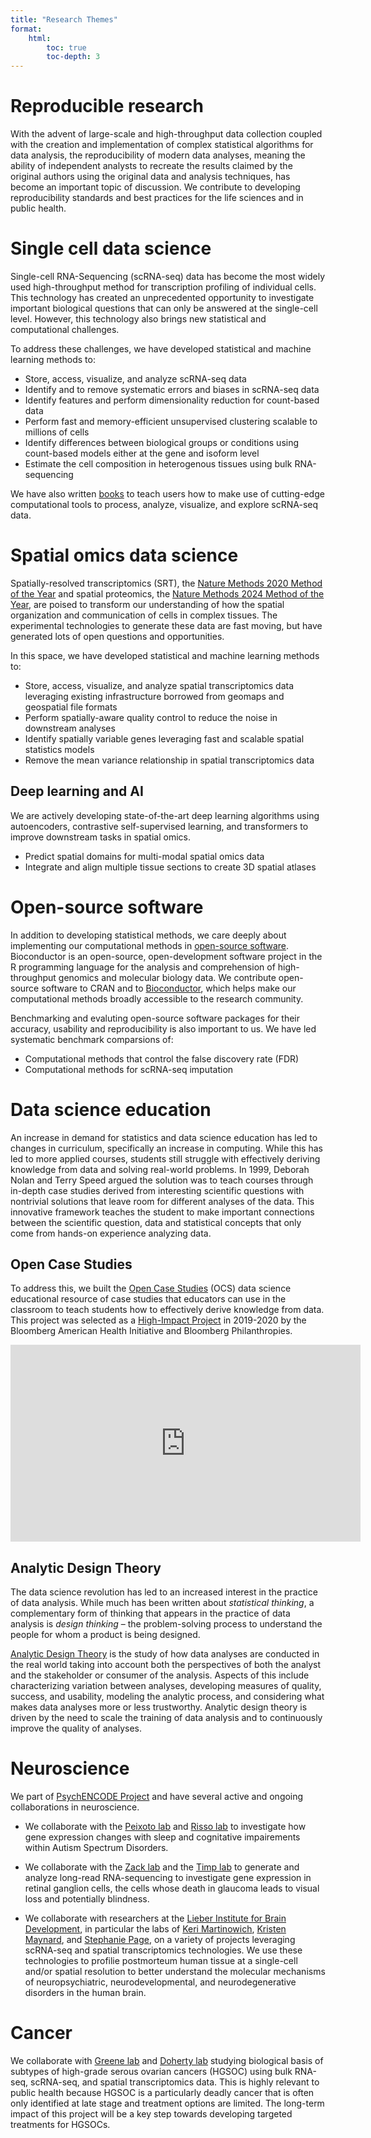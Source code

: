 ```yaml
---
title: "Research Themes"
format:
    html:
        toc: true
        toc-depth: 3
---
```


# Reproducible research

With the advent of large-scale and high-throughput data collection coupled with the creation and implementation of complex statistical algorithms for data analysis, the reproducibility of modern data analyses, meaning the ability of independent analysts to recreate the results claimed by the original authors using the original data and analysis techniques, has become an important topic of discussion. We contribute to developing reproducibility standards and best practices for the life sciences and in public health.

# Single cell data science

Single-cell RNA-Sequencing (scRNA-seq) data has become the most widely used high-throughput method for transcription profiling of individual cells. This technology has created an unprecedented opportunity to investigate important biological questions that can only be answered at the single-cell level. However, this technology also brings new statistical and computational challenges.

To address these challenges, we have developed statistical and machine learning methods to:

-   Store, access, visualize, and analyze scRNA-seq data
-   Identify and to remove systematic errors and biases in scRNA-seq data
-   Identify features and perform dimensionality reduction for count-based data
-   Perform fast and memory-efficient unsupervised clustering scalable to millions of cells
-   Identify differences between biological groups or conditions using count-based models either at the gene and isoform level
-   Estimate the cell composition in heterogenous tissues using bulk RNA-sequencing

We have also written [books](http://bioconductor.org/books/release/OSCA/) to teach users how to make use of cutting-edge computational tools to process, analyze, visualize, and explore scRNA-seq data.

# Spatial omics data science

Spatially-resolved transcriptomics (SRT), the [Nature Methods 2020 Method of the Year](https://doi.org/10.1038/s41592-020-01042-x) and spatial proteomics, the [Nature Methods 2024 Method of the Year](https://www.nature.com/articles/s41592-024-02565-3), are poised to transform our understanding of how the spatial organization and communication of cells in complex tissues. The experimental technologies to generate these data are fast moving, but have generated lots of open questions and opportunities.

In this space, we have developed statistical and machine learning methods to:

-   Store, access, visualize, and analyze spatial transcriptomics data leveraging existing infrastructure borrowed from geomaps and geospatial file formats
-   Perform spatially-aware quality control to reduce the noise in downstream analyses
-   Identify spatially variable genes leveraging fast and scalable spatial statistics models
-   Remove the mean variance relationship in spatial transcriptomics data

## Deep learning and AI

We are actively developing state-of-the-art deep learning algorithms using autoencoders, contrastive self-supervised learning, and transformers to improve downstream tasks in spatial omics.

-   Predict spatial domains for multi-modal spatial omics data 
-   Integrate and align multiple tissue sections to create 3D spatial atlases

# Open-source software

In addition to developing statistical methods, we care deeply about implementing our computational methods in [open-source software](software.qmd). Bioconductor is an open-source, open-development software project in the R programming language for the analysis and comprehension of high-throughput genomics and molecular biology data. We contribute open-source software to CRAN and to [Bioconductor](https://bioconductor.org/), which helps make our computational methods broadly accessible to the research community.

Benchmarking and evaluting open-source software packages for their accuracy, usability and reproducibility is also important to us. We have led systematic benchmark comparsions of:

-   Computational methods that control the false discovery rate (FDR)
-   Computational methods for scRNA-seq imputation

# Data science education

An increase in demand for statistics and data science education has led to changes in curriculum, specifically an increase in computing. While this has led to more applied courses, students still struggle with effectively deriving knowledge from data and solving real-world problems. In 1999, Deborah Nolan and Terry Speed argued the solution was to teach courses through in-depth case studies derived from interesting scientific questions with nontrivial solutions that leave room for different analyses of the data. This innovative framework teaches the student to make important connections between the scientific question, data and statistical concepts that only come from hands-on experience analyzing data.

## Open Case Studies

To address this, we built the [Open Case Studies](https://www.opencasestudies.org) (OCS) data science educational resource of case studies that educators can use in the classroom to teach students how to effectively derive knowledge from data. This project was selected as a [High-Impact Project](https://americanhealth.jhu.edu/open-case-studies) in 2019-2020 by the Bloomberg American Health Initiative and Bloomberg Philanthropies.

<p align="center">

<iframe width="560" height="315" src="https://www.youtube.com/embed/DgzBSOY5Yc8" frameborder="0" allowfullscreen>

</iframe>

</p>

## Analytic Design Theory

The data science revolution has led to an increased interest in the practice of data analysis. While much has been written about *statistical thinking*, a complementary form of thinking that appears in the practice of data analysis is *design thinking* -- the problem-solving process to understand the people for whom a product is being designed.

[Analytic Design Theory](https://analyticdesigntheory.org/) is the study of how data analyses are conducted in the real world taking into account both the perspectives of both the analyst and the stakeholder or consumer of the analysis. Aspects of this include characterizing variation between analyses, developing measures of quality, success, and usability, modeling the analytic process, and considering what makes data analyses more or less trustworthy. Analytic design theory is driven by the need to scale the training of data analysis and to continuously improve the quality of analyses.

# Neuroscience

We part of [PsychENCODE Project](https://www.psychencode.org/phase-ii) and have several active and ongoing collaborations in neuroscience. 

-   We collaborate with the [Peixoto lab](https://labs.wsu.edu/peixoto-lab/home/dr-lucia-peixoto/) and [Risso lab](https://drisso.github.io/) to investigate how gene expression changes with sleep and cognitative impairements within Autism Spectrum Disorders.

-   We collaborate with the [Zack lab](https://scholar.google.com/citations?user=frmlZdAAAAAJ&hl=en) and the [Timp lab](https://scholar.google.com/citations?user=wTEx9N8AAAAJ&hl=en) to generate and analyze long-read RNA-sequencing to investigate gene expression in retinal ganglion cells, the cells whose death in glaucoma leads to visual loss and potentially blindness.

-   We collaborate with researchers at the [Lieber Institute for Brain Development](https://www.libd.org), in particular the labs of [Keri Martinowich](https://www.libd.org/team/keri-martinowich-phd/), [Kristen Maynard](https://www.libd.org/team/kristen-maynard-phd/), and [Stephanie Page](https://www.libd.org/team/stephanie-cerceo-page-phd/), on a variety of projects leveraging scRNA-seq and spatial transcriptomics technologies. We use these technologies to profilie postmorteum human tissue at a single-cell and/or spatial resolution to better understand the molecular mechanisms of neuropsychiatric, neurodevelopmental, and neurodegenerative disorders in the human brain.

# Cancer

We collaborate with [Greene lab](https://greenelab.com/members/casey-greene.html) and [Doherty lab](https://uofuhealth.utah.edu/huntsman/labs/doherty) studying biological basis of subtypes of high-grade serous ovarian cancers (HGSOC) using bulk RNA-seq, scRNA-seq, and spatial transcriptomics data. This is highly relevant to public health because HGSOC is a particularly deadly cancer that is often only identified at late stage and treatment options are limited. The long-term impact of this project will be a key step towards developing targeted treatments for HGSOCs.